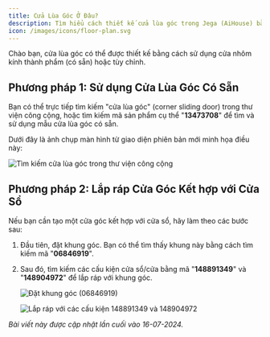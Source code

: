 ```yaml
---
title: Cửa Lùa Góc Ở Đâu?
description: Tìm hiểu cách thiết kế cửa lùa góc trong Jega (AiHouse) bằng cách sử dụng cửa nhôm kính thành phẩm hoặc tùy chỉnh, bao gồm tìm kiếm trong thư viện công cộng và lắp ráp tổ hợp cửa-cửa sổ góc.
icon: /images/icons/floor-plan.svg
---
```


Chào bạn, cửa lùa góc có thể được thiết kế bằng cách sử dụng cửa nhôm kính thành phẩm (có sẵn) hoặc tùy chỉnh.

## Phương pháp 1: Sử dụng Cửa Lùa Góc Có Sẵn

Bạn có thể trực tiếp tìm kiếm "cửa lùa góc" (corner sliding door) trong thư viện công cộng, hoặc tìm kiếm mã sản phẩm cụ thể "**13473708**" để tìm và sử dụng mẫu cửa lùa góc có sẵn.

Dưới đây là ảnh chụp màn hình từ giao diện phiên bản mới minh họa điều này:

![Tìm kiếm cửa lùa góc trong thư viện công cộng](https://ai-study1.3vjia.com/aihouse-web/ce7438e4-d262-4a18-9d40-182cf51adc08.png)

## Phương pháp 2: Lắp ráp Cửa Góc Kết hợp với Cửa Sổ

Nếu bạn cần tạo một cửa góc kết hợp với cửa sổ, hãy làm theo các bước sau:

1.  Đầu tiên, đặt khung góc. Bạn có thể tìm thấy khung này bằng cách tìm kiếm mã "**06846919**".
2.  Sau đó, tìm kiếm các cấu kiện cửa sổ/cửa bằng mã "**148891349**" và "**148904972**" để lắp ráp với khung góc.

    ![Đặt khung góc (06846919)](https://ai-study1.3vjia.com/aihouse-web/a7862246-60db-49e7-a50e-8fc5e048765b.png)

    ![Lắp ráp với các cấu kiện 148891349 và 148904972](https://ai-study1.3vjia.com/aihouse-web/03dd8ed8-0da7-4bd9-94fa-6f9d0ce3fc1f.png)

*Bài viết này được cập nhật lần cuối vào 16-07-2024.*
